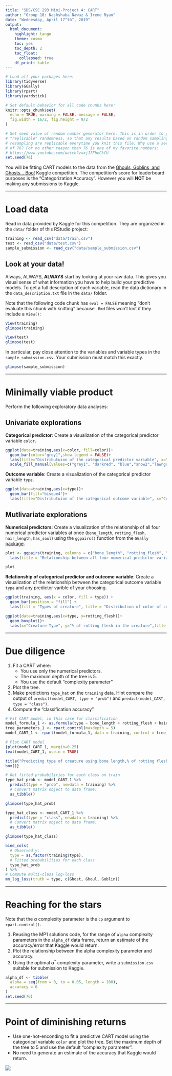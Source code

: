 ```yaml
---
title: "SDS/CSC 293 Mini-Project 4: CART"
author: "Group 18: Nashshaba Nawaz & Irene Ryan"
date: "Wednesday, April 17^th^, 2019"
output:
  html_document:
    highlight: tango
    theme: cosmo
    toc: yes
    toc_depth: 2
    toc_float:
      collapsed: true
    df_print: kable
---
```


```r
# Load all your packages here:
library(tidyverse)
library(GGally)
library(rpart)
library(yardstick)

# Set default behavior for all code chunks here:
knitr::opts_chunk$set(
  echo = TRUE, warning = FALSE, message = FALSE,
  fig.width = 16/2, fig.height = 9/2
)

# Set seed value of random number generator here. This is in order to get
# "replicable" randomness, so that any results based on random sampling or
# resampling are replicable everytime you knit this file. Why use a seed value
# of 76? For no other reason than 76 is one of my favorite numbers:
# https://www.youtube.com/watch?v=xjJ7FheCkCU
set.seed(76)
```

You will be fitting CART models to the data from the [Ghouls, Goblins, and Ghosts... Boo!](https://www.kaggle.com/c/ghouls-goblins-and-ghosts-boo/){target="_blank"} Kaggle competition. The competition's score for leaderboard purposes is the "Categorization Accuracy". However you will **NOT** be making any submissions to Kaggle.



***



# Load data

Read in data provided by Kaggle for this competition. They are organized in the `data/` folder of this RStudio project:

```r
training <- read_csv("data/train.csv")
test <- read_csv("data/test.csv")
sample_submission <- read_csv("data/sample_submission.csv")
```


## Look at your data!

Always, ALWAYS, **ALWAYS** start by looking at your raw data. This gives you visual sense of what information you have to help build your predictive models. To get a full description of each variable, read the data dictionary in the `data_description.txt` file in the `data/` folder.

Note that the following code chunk has `eval = FALSE` meaning "don't evaluate this chunk with knitting" because `.Rmd` files won't knit if they include a `View()`:

```r
View(training)
glimpse(training)

View(test)
glimpse(test)
```

In particular, pay close attention to the variables and variable types in the
`sample_submission.csv`. Your submission must match this exactly.

```r
glimpse(sample_submission)
```



***



# Minimally viable product

Perform the following exploratory data analyses:

## Univariate explorations

**Categorical predictor**: Create a visualization of the categorical predictor variable `color`.

```r
ggplot(data=training,aes(x=color, fill=color))+
  geom_bar(color="grey1",show.legend = FALSE)+
  labs(title="Distributuion of the categorical predictor variable", x="Dominant Color of the Creature") +
  scale_fill_manual(values=c("grey1", "darkred", "blue","snow2","lawngreen","ghostwhite"))
```


**Outcome variable**: Create a visualization of the categorical predictor variable `type`.

```r
ggplot(data=training,aes(x=type))+
  geom_bar(fill="bisque4")+
  labs(title="Distributuion of the categorical outcome variable", x="Creature Type")
```


## Mutlivariate explorations

**Numerical predictors**: Create a visualization of the relationship of all four numerical predictor variables at once (`bone_length`, `rotting_flesh`, `hair_length`, `has_soul`) using the `ggpairs()` function from the `GGally` [package](http://ggobi.github.io/ggally/#ggallyggpairs). 

```r
plot <- ggpairs(training, columns = c("bone_length", "rotting_flesh", "hair_length","has_soul"), columnLabels = c("Avg bone length", "% of rotting flesh", "Avg hair length","% of soul"))+
  labs(title = "Relationship between all four numerical predictor variables")

plot
```

**Relationship of categorical predictor and outcome variable**: Create a visualization of the relationship between the categorical outcome variable `type` and any predictor varible of your choosing.

```r
ggplot(training, aes(x = color, fill = type)) +
  geom_bar(position = "fill") +
  labs(fill = "Types of creature", title = "Distribution of color of creature split by creature type", y="Proportion") 
```

```r
ggplot(data=training,aes(x=type, y=rotting_flesh))+
  geom_boxplot()+
  labs(x="Creature Type", y="% of rotting flesh in the creature",title = "Distribution of percentage of rotting flesh split by type of creature") 
```



***



# Due diligence

1. Fit a CART where:
    * You use only the numerical predictors.
    * The maximum depth of the tree is 5.
    * You use the default "complexity parameter" 
1. Plot the tree.
1. Make predictions `type_hat` on the `training` data. Hint compare the output of `predict(model_CART, type = "prob")` and `predict(model_CART, type = "class")`.
1. Compute the "classification accuracy".

```r

# Fit CART model, in this case for classification
model_formula_1 <- as.formula(type ~ bone_length + rotting_flesh + hair_length + has_soul)
tree_parameters_1 <- rpart.control(maxdepth = 5)
model_CART_1 <- rpart(model_formula_1, data = training, control = tree_parameters_1)

# Plot CART model
{plot(model_CART_1, margin=0.25)
text(model_CART_1, use.n = TRUE)

title("Predicting type of creature using bone length,% of rotting flesh, hair length, & % of soul")
box()}

# Get fitted probabilities for each class on train
type_hat_prob <- model_CART_1 %>%
  predict(type = "prob", newdata = training) %>%
  # Convert matrix object to data frame:
  as_tibble()

glimpse(type_hat_prob)

type_hat_class <- model_CART_1 %>%
  predict(type = "class", newdata = training) %>%
  # Convert matrix object to data frame:
  as_tibble()

glimpse(type_hat_class)

bind_cols(
  # Observed y:
  type = as.factor(training$type),
  # Fitted probabilities for each class
  type_hat_prob
) %>%
# Compute multi-class log-loss
mn_log_loss(truth = type, c(Ghost, Ghoul, Goblin))
```




***



# Reaching for the stars

Note that the $\alpha$ complexity parameter is the `cp` argument to `rpart.control()`.

1. Reusing the MP1 solutions code, for the range of `alpha` complexity parameters in the `alpha_df` data frame, return an estimate of the accuracy/error that Kaggle would return.
1. Plot the relationship between the alpha complexity parameter and accuracy.
1. Using the optimal $\alpha^*$ complexity parameter, write a `submission.csv` suitable for submission to Kaggle.

```r
alpha_df <- tibble(
  alpha = seq(from = 0, to = 0.05, length = 100),
  accuracy = 0
)
set.seed(76)

```






***



# Point of diminishing returns

* Use one-hot-enconding to fit a predictive CART model using the categorical variable `color` and plot the tree. Set the maximum depth of the tree to 5 and use the default "complexity parameter".
* No need to generate an estimate of the accuracy that Kaggle would return. 

![](one_hot_encoding.png)




